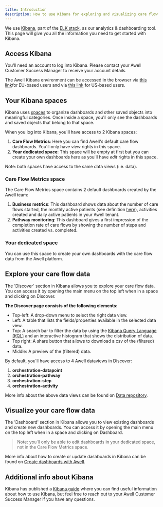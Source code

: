 ```yaml
---
title: Introduction
description: How to use Kibana for exploring and visualizing care flow data
---
```


We use [Kibana](https://www.elastic.co/kibana/), part of the [ELK stack](https://www.elastic.co/elastic-stack/), as our analytics & dashboarding tool. This page will give you all the information you need to get started with Kibana.

## Access Kibana

You'll need an account to log into Kibana. Please contact your Awell Customer Success Manager to receive your account details.

The Awell Kibana environment can be accessed in the browser via [this link](https://kibana.awellhealth.com/login?next=%2F)for EU-based users and via [this link](https://kibana.us.awellhealth.com/login?next=%2F) for US-based users.

## Your Kibana spaces

Kibana uses [spaces](https://www.elastic.co/guide/en/kibana/master/xpack-spaces.html) to organize dashboards and other saved objects into meaningful categories. Once inside a space, you'll only see the dashboards and saved objects that belong to that space.

When you log into Kibana, you'll have access to 2 Kibana spaces:
1. **Care Flow Metrics**: Here you can find Awell's default care flow dashboards. You'll only have _view_ rights in this space.
2. **Your dedicated space**: This space will be empty at first but you can create your own dashboards here as you'll have _edit_ rights in this space.

Note: both spaces have access to the same data views (i.e. data).

### Care Flow Metrics space

The Care Flow Metrics space contains 2 default dashboards created by the Awell team:
1. **Business metrics**: This dashboard shows data about the number of care flows started, the monthly active patients (see definition [here](https://developers.awellhealth.com/awell-orchestration/docs/data/monthly-active-patients)), activities created and daily active patients in your Awell tenant.
2. **Pathway monitoring**: This dashboard gives a first impression of the completion rate of care flows by showing the number of steps and activities created vs. completed.

### Your dedicated space

You can use this space to create your own dashboards with the care flow data from the Awell platform.

## Explore your care flow data

The 'Discover' section in Kibana allows you to explore your care flow data. You can access it by opening the main menu on the top left when in a space and clicking on Discover.

**The Discover page consists of the following elements:**
- Top-left: A drop-down menu to select the right data view.
- Left: A table that lists the fields/properties available in the selected data view.
- Top: A search bar to filter the data by using the [Kibana Query Language (KQL)](https://www.elastic.co/guide/en/kibana/master/kuery-query.html) and an interactive histogram that shows the distribution of data.
- Top right: A share button that allows to download a csv of the (filtered) data.
- Middle: A preview of the (filtered) data.

By default, you'll have access to 4 Awell dataviews in Discover:
1. **orchestration-datapoint**
2. **orchestration-pathway**
3. **orchestration-step**
4. **orchestration-activity**

More info about the above data views can be found on [Data repository](https://developers.awellhealth.com/awell-orchestration/docs/data/data-repository).

## Visualize your care flow data

The 'Dashboard' section in Kibana allows you to view existing dashboards and create new dashboards. You can access it by opening the main menu on the top left when in a space and clicking on Dashboard.

> Note: you'll only be able to edit dashboards in your dedicated space, not in the Care Flow Metrics space.

More info about how to create or update dashboards in Kibana can be found on [Create dashboards with Awell](https://developers.awellhealth.com/awell-orchestration/docs/data/kibana/create-dashboards).

## Additional info about Kibana

Kibana has published a [Kibana guide](https://www.elastic.co/guide/en/kibana/current/introduction.html) where you can find useful information about how to use Kibana, but feel free to reach out to your Awell Customer Success Manager if you have any questions.
